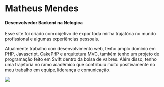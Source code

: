 
# Matheus Mendes
#### Desenvolvedor Backend na Nelogica

Esse site foi criado com objetivo de expor toda minha trajatória no mundo profissional e algumas experiências pessoais.

Atualmente trabalho com desenvolvimento web, tenho amplo domínio em PHP, Javascript, CakePHP e arquitetura MVC, também tenho um projeto de programação feito em Swift dentro da bolsa de valores. Além disso, tenho uma trajetória no ramo acadêmico que contribuiu muito positivamente no meu trabalho em equipe, liderança e comunicação.

![](/demo.png)
